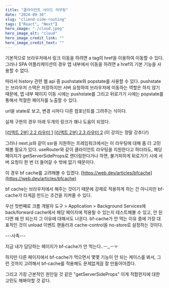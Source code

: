 ```yaml
---
title: "클라이언트 사이드 라우팅"
date: "2024-09-30"
slug: "cliend-side-routing"
tags: ["React", "Next"]
hero_image: "./cloud.jpeg"
hero_image_alt: "cloud"
hero_image_credit_link: ""
hero_image_credit_text: ""
---
```


기본적으로 브라우저에서 링크 이동을 하려면 a tag의 href을 이용하여 이동할 수 있다.
그러나 SPA 어플리케이션의 경우 앱 내부에서 이동을 하려면 a href의 기본 기능을 사용할 수 없다.

따라서 history 관련 웹 api 중 pushstate와 popstate를 사용할 수 있다.
pushstate는 브라우저 스택은 저장하지만 서버 요청하여 브라우저에 이동하는 역할은 하지 않기 때문에,
앱 내부 페이지 이동 시에는 pushstate를 그리고 뒤로가기 시에는 popstate를 통해서 적절한 페이지를 노출할 수 있다.

url을 state로 보고, 변경 시마다 다른 컴포넌트를 그려주는 식이다.

실제 구현의 경우 아래 두개의 링크가 꽤나 도움이 되었다.

[[리액트 2부] 2.2 라우터 1](https://jeonghwan-kim.github.io/2023/06/24/lecture-react-season2-part2-ch2)
[[리액트 2부] 2.3 라우터 2](https://jeonghwan-kim.github.io/2023/06/24/lecture-react-season2-part2-ch3)
(이 강의는 정말 강추다!)

그러나 next.js와 같이 ssr을 지원하는 프레임워크에서는 이 라우팅에 대해 좀 더 고민해볼 필요가 있다.
useRouter와 같이 클라이언트 라우팅을 지원한다고 하더라도, 해당 페이지가 getServerSideProps로 렌더링한다거나 하면,
불가피하게 뒤로가기 시에 서버 요청이 한 번 더 들어갈 수 밖에 없기 때문이다.

이 경우 bf cache를 고려해볼 수 있겠다.
[https://web.dev/articles/bfcache](https://web.dev/articles/bfcache)

bf cache는 브라우저에서 해주는 것이기 때문에 강제로 적용하게 하는 건 아니지만 bf-cache가 타게끔 만드는 조건을 지켜줄 수 있다.

우선 첫번째로 크롬 개발자 도구 > Application > Background Services에 back/forward cache에서
해당 페이지에 적용될 수 있는지 테스트해볼 수 있고, 안 된다면 왜 안 되는지 그 이유에 대해서도 나온다.
bf-cache가 안 먹는 이유 중에 가장 대표적인 것이 unload 이벤트 핸들러과 cache-control을 no-store로 설정하는 것이다.

---사족---

지금 내가 담당하는 페이지가 bf-cache가 안 먹는다..ㅡ,,ㅡㅜ

하지만 다른 페이지에서 bf-cache가 먹으면서 몇몇 기능이 안 되는 케이스를 봐서, 그런 것까지 고려해서 bf-cache를 적용해도
문제없게끔 잘 만들어야겠다.

그리고 가장 근본적인 원인일 것 같은 "getServerSideProps" 이게 적합한지에 대한 고민도 해봐야할 것 같다.
